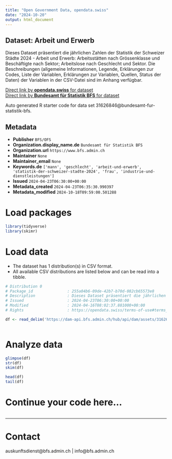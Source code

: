 ```yaml
---
title: "Open Government Data, opendata.swiss"
date: "2024-10-20"
output: html_document
---
```


## Dataset: Arbeit und Erwerb

Dieses Dataset präsentiert die jährlichen Zahlen der Statistik der Schweizer Städte 2024 - Arbeit und Erwerb: Arbeitsstätten nach Grössenklasse und Beschäftigte nach Sektor; Arbeitslose nach Geschlecht und Sektor. Die Beschreibungen (allgemeine Informationen, Legende, Erklärungen zur Codes, Liste der Variablen, Erklärungen zur Variablen, Quellen, Status der Daten) der Variablen in der CSV-Datei sind im Anhang verfügbar.

[Direct link by **opendata.swiss** for dataset](https://opendata.swiss/de/dataset/arbeit-und-erwerb1)<br>
[Direct link by **Bundesamt für Statistik BFS** for dataset](https://www.bfs.admin.ch/asset/de/ts-b-ssv-03-2024)

Auto generated R starter code for data set 31626846@bundesamt-fur-statistik-bfs.

## Metadata

- **Publisher** `BFS/OFS`
- **Organization.display_name.de** `Bundesamt für Statistik BFS`
- **Organization.url** `https://www.bfs.admin.ch`
- **Maintainer** `None`
- **Maintainer_email** `None`
- **Keywords.de** `['mann', 'geschlecht', 'arbeit-und-erwerb', 'statistik-der-schweizer-stadte-2024', 'frau', 'industrie-und-dienstleistungen']`
- **Issued** `2024-04-23T06:30:00+00:00`
- **Metadata_created** `2024-04-23T06:35:30.990397`
- **Metadata_modified** `2024-10-18T09:59:00.501288`


# Load packages

```r

library(tidyverse)
library(skimr)

```

# Load data

-   The dataset has 1 distribution(s) in CSV format.
-   All available CSV distributions are listed below and can be read into a tibble.

```r

# Distribution 0
# Package_id               : 255a04b6-09de-42b7-b70d-082cb65573e8
# Description              : Dieses Dataset präsentiert die jährlichen Zahlen der Statistik der Schweizer Städte 2024 - Arbeit und Erwerb: Arbeitsstätten nach Grössenklasse und Beschäftigte nach Sektor; Arbeitslose nach Geschlecht und Sektor. Die Beschreibungen (allgemeine Informationen, Legende, Erklärungen zur Codes, Liste der Variablen, Erklärungen zur Variablen, Quellen, Status der Daten) der Variablen in der CSV-Datei sind im Anhang verfügbar.
# Issued                   : 2024-04-23T06:30:00+00:00
# Modified                 : 2024-04-16T08:02:37.881000+00:00
# Rights                   : https://opendata.swiss/terms-of-use#terms_by_ask

df <- read_delim('https://dam-api.bfs.admin.ch/hub/api/dam/assets/31626849/master')



```

# Analyze data

```r

glimpse(df)
str(df)
skim(df)

head(df)
tail(df)

```

# Continue your code here...

```r

```

------------------------------------------------------------------------

# Contact

auskunftsdienst@bfs.admin.ch | info@bfs.admin.ch

